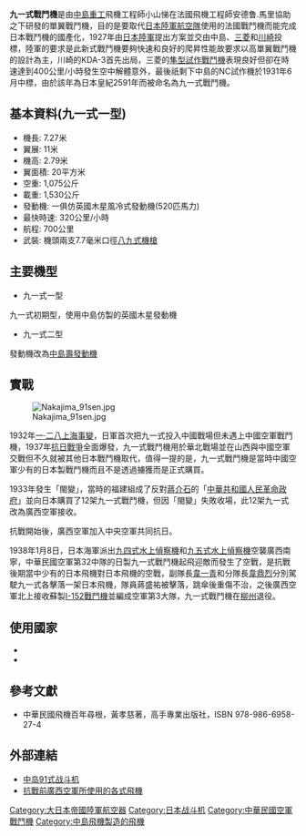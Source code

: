 {{Infobox Aircraft
|name=九一式戰鬥機
|image=Image:Nakajima Army Type 91 Fighter.jpg
|type=單翼戰鬥機
|national origin=日本
|manufacturer=中島重工
|designer=安德鲁.馬里/小山悌
|introduced=1931年
|primary user=日本帝國陸軍<br/>中華民國廣西空軍<br/>中華民國中央空軍<br/>中華民國空軍
|number built=444架
}}

'''九一式戰鬥機'''是由[[中島飛機|中島重工]]飛機工程師小山悌在法國飛機工程師安德鲁.馬里協助之下研發的單翼戰鬥機，目的是要取代[[日本陸軍航空隊|日本陸軍航空隊]]使用的法國戰鬥機而能完成日本戰鬥機的國產化，1927年由[[大日本帝國陸軍|日本陸軍]]提出方案並交由中島、[[三菱重工業|三菱]]和[[川崎重工業|川崎]]投標，陸軍的要求是此新式戰鬥機要夠快速和良好的爬昇性能故要求以高單翼戰鬥機的設計為主，川崎的KDA-3首先出局，三菱的[[隼型試作戰鬥機|隼型試作戰鬥機]]表現良好但卻在時速達到400公里/小時發生空中解體意外，最後祇剩下中島的NC試作機於1931年6月中標，由於該年為日本皇紀2591年而被命名為九一式戰鬥機。

==基本資料(九一式一型)==
*機長: 7.27米
*翼展: 11米
*機高: 2.79米
*翼面積: 20平方米
*空重: 1,075公斤
*載重: 1,530公斤
*發動機: 一俱仿英國木星風冷式發動機(520匹馬力) 
*最快時速: 320公里/小時
*航程: 700公里 
*武裝: 機頭兩支7.7毫米口徑[[八九式機槍|八九式機槍]]

==主要機型==
{{Commons|Category:Nakajima Army Type 91 Fighter}}
*九一式一型
九一式初期型，使用中島仿製的英國木星發動機
*九一式二型
發動機改為[[中島壽發動機|中島壽發動機]]

==實戰==
[[File:Nakajima_91sen.jpg|thumb]]

1932年[[一·二八事變|一·二八上海事變]]，日軍首次把九一式投入中國戰場但未遇上中國空軍戰鬥機，1937年[[抗日戰爭|抗日戰爭]]全面爆發，九一式戰鬥機用於華北戰場並在山西與中國空軍交戰但不久就被其他日本戰鬥機取代，值得一提的是，九一式戰鬥機是當時中國空軍少有的日本製戰鬥機而且不是透過擄獲而是正式購買。

1933年發生「閩變」，當時的福建組成了反對[[蔣介石|蔣介石]]的「[[福建人民政府|中華共和國人民革命政府]]」並向日本購買了12架九一式戰鬥機，但因「閩變」失敗收場，此12架九一式改為廣西空軍接收。

抗戰開始後，廣西空軍加入中央空軍共同抗日。

1938年1月8日，日本海軍派出[[九四式水上偵察機|九四式水上偵察機]]和[[九五式水上偵察機|九五式水上偵察機]]空襲廣西南寧，中華民國空軍第32中隊的日製九一式戰鬥機起飛迎敵而發生了空戰，是抗戰後期當中少有的日本飛機對日本飛機的空戰，副隊長[[韋一青|韋一青]]和分隊長[[韋鼎烈|韋鼎烈]]分別駕駛九一式各擊落一架日本飛機，隊員蔣盛祐被擊落，跳傘後重傷不治，之後廣西空軍北上接收蘇製[[伊-15戰鬥機|I-152戰鬥機]]並編成空軍第3大隊，九一式戰鬥機在[[柳州|柳州]]退役。

==使用國家==
*{{JPN}}
*{{ROC}}

==參考文獻==
*中華民國飛機百年尋根，黃孝慈著，高手專業出版社，ISBN 978-986-6958-27-4

==外部連結==
*[https://web.archive.org/web/20160217070557/http://www.chineseaircraft.cn/showss.php?id=1625 中岛91式战斗机]
*[https://web.archive.org/web/20100620003943/http://cwlam2000.0catch.com/caf23.htm 抗戰前廣西空軍所使用的各式飛機]

{{第二次世界大战日本陆军航空器}}
{{抗戰時期中華民國軍用飛機}}

[[Category:大日本帝國陸軍航空器|Category:大日本帝國陸軍航空器]]
[[Category:日本战斗机|Category:日本战斗机]]
[[Category:中華民國空軍戰鬥機|Category:中華民國空軍戰鬥機]]
[[Category:中島飛機製造的飛機|Category:中島飛機製造的飛機]]